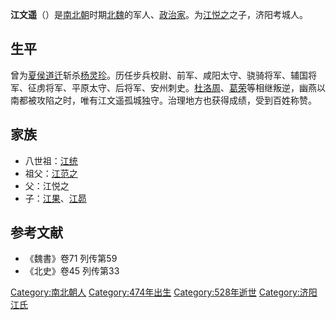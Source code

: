 '''江文遥'''（{{bd|474年||528年||J}}）是[[南北朝|南北朝]]时期[[北魏|北魏]]的军人、[[政治家|政治家]]。为[[江悦之|江悦之]]之子，济阳考城人。

== 生平 ==
曾为[[夏侯道迁|夏侯道迁]]斩杀[[杨灵珍|杨灵珍]]。历任步兵校尉、前军、咸阳太守、骁骑将军、辅国将军、征虏将军、平原太守、后将军、安州刺史。[[杜洛周|杜洛周]]、[[葛荣|葛荣]]等相继叛逆，幽燕以南都被攻陷之时，唯有江文遥孤城独守。治理地方也获得成绩，受到百姓称赞。

== 家族 ==
* 八世祖：[[江统|江统]]
* 祖父：[[江范之|江范之]]
* 父：江悦之
* 子：[[江果|江果]]、[[江昴|江昴]]

== 参考文献 ==
* 《魏書》卷71 列传第59
* 《北史》卷45 列传第33

[[Category:南北朝人|Category:南北朝人]]
[[Category:474年出生|Category:474年出生]]
[[Category:528年逝世|Category:528年逝世]]
[[Category:济阳江氏|Category:济阳江氏]]